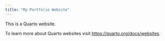 ```yaml
---
title: "My Portfolio Website"
---
```


This is a Quarto website.

To learn more about Quarto websites visit <https://quarto.org/docs/websites>.
